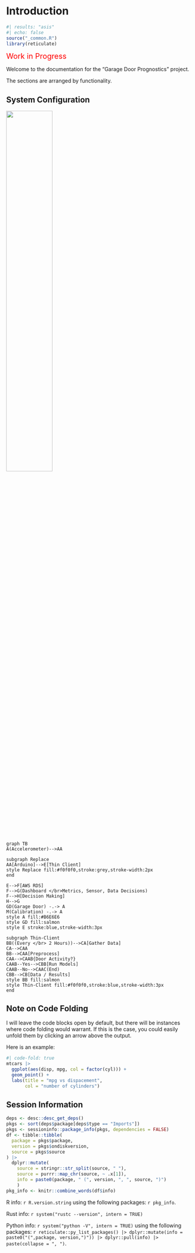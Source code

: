 # Introduction {.unnumbered}
```r
#| results: "asis"
#| echo: false
source("_common.R")
library(reticulate)

```
[Work in Progress]{style="color: red; font-size: 20px;"}

Welcome to the documentation for the “Garage Door Prognostics” project.

The sections are arranged by functionality. 

## System Configuration


![ ](./images_for_document/ptype.jpg){width="49.7%" fig-align="center"}


```mermaid
graph TB
A(Accelerometer)-->AA 

subgraph Replace
AA[Arduino]-->E[Thin Client]
style Replace fill:#f0f0f0,stroke:grey,stroke-width:2px
end

E-->F[AWS RDS]
F-->G(Dashboard </br>Metrics, Sensor, Data Decisions)
F-->H[Decision Making]
H-->G
GD(Garage Door) -.-> A
M(Calibration) -.-> A
style A fill:#B6E6E6
style GD fill:salmon 
style E stroke:blue,stroke-width:3px

subgraph Thin-Client
BB((Every </br> 2 Hours))-->CA[Gather Data]
CA-->CAA
BB-->CAA[Preprocess]
CAA-->CAAB{Door Activity?}
CAAB--Yes-->CBB[Run Models]
CAAB--No-->CAAC(End)
CBB-->CB[Data / Results]
style BB fill:salmon 
style Thin-Client fill:#f0f0f0,stroke:blue,stroke-width:3px
end

```


## Note on Code Folding

I will leave the code blocks open by default, but there will be instances where code folding would warrant. If this is the case, you could easily unfold them by clicking an arrow above the output. 

Here is an example:

```r
#| code-fold: true
mtcars |> 
  ggplot(aes(disp, mpg, col = factor(cyl))) +
  geom_point() +
  labs(title = "mpg vs dispacement", 
       col = "number of cylinders") 
```

## Session Information 

```r
deps <- desc::desc_get_deps()
pkgs <- sort(deps$package[deps$type == "Imports"])
pkgs <- sessioninfo::package_info(pkgs, dependencies = FALSE)
df <- tibble::tibble(
  package = pkgs$package,
  version = pkgs$ondiskversion,
  source = pkgs$source
) |> 
  dplyr::mutate(
    source = stringr::str_split(source, " "),
    source = purrr::map_chr(source, ~ .x[1]),
    info = paste0(package, " (", version, ", ", source, ")")
    )
pkg_info <- knitr::combine_words(df$info)
```

R info:  `r R.version.string` using the following packages: `r pkg_info`. 

Rust info: `r system("rustc --version", intern = TRUE)`

Python info: `r system("python -V", intern = TRUE)` using the following packages: `r reticulate::py_list_packages() |> dplyr::mutate(info = paste0("(",package, version,")")) |> dplyr::pull(info) |> paste(collapse = ", ")`.



